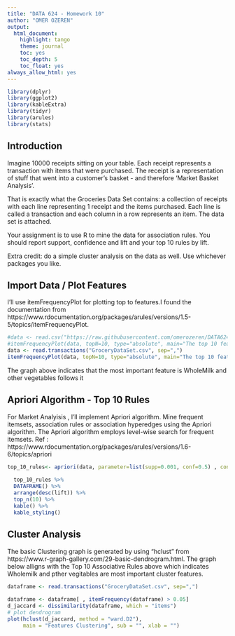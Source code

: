 ```yaml
---
title: "DATA 624 - Homework 10"
author: "OMER OZEREN"
output:
  html_document:
    highlight: tango
    theme: journal
    toc: yes
    toc_depth: 5
    toc_float: yes
always_allow_html: yes
---
```


```r
library(dplyr)
library(ggplot2)
library(kableExtra)
library(tidyr)
library(arules)
library(stats)
```

## Introduction


Imagine 10000 receipts sitting on your table. Each receipt represents a transaction with items that were purchased. The receipt is a representation of stuff that went into a customer's basket - and therefore 'Market Basket Analysis'.

That is exactly what the Groceries Data Set contains: a collection of receipts with each line representing 1 receipt and the items purchased. Each line is called a transaction and each column in a row represents an item.  The data set is attached.

Your assignment is to use R to mine the data for association rules. You should report support, confidence and lift and your top 10 rules by lift. 

Extra credit: do a simple cluster analysis on the data as well.  Use whichever packages you like. 

## Import Data / Plot Features

I'll use itemFrequencyPlot for plotting top to features.I found the documentation from https://www.rdocumentation.org/packages/arules/versions/1.5-5/topics/itemFrequencyPlot.

```r
#data <- read.csv("https://raw.githubusercontent.com/omerozeren/DATA624/master/HMW10/GroceryDataSet.csv")
#itemFrequencyPlot(data, topN=10, type="absolute", main="The top 10 features",col="#f2fbd2")
data <- read.transactions("GroceryDataSet.csv", sep=",")
itemFrequencyPlot(data, topN=10, type="absolute", main="The top 10 features",col="#f2fbd2")
```

The graph above indicates that the most important feature is WholeMilk and other vegetables follows it

## Apriori Algorithm - Top 10 Rules

For Market Analyisis , I'll implement Apriori algorithm. Mine frequent itemsets, association rules or association hyperedges using the Apriori algorithm. The Apriori algorithm employs level-wise search for frequent itemsets. 
Ref : https://www.rdocumentation.org/packages/arules/versions/1.6-6/topics/apriori

```r
top_10_rules<- apriori(data, parameter=list(supp=0.001, conf=0.5) , control=list(verbose=FALSE))
  
  top_10_rules %>% 
  DATAFRAME() %>%
  arrange(desc(lift)) %>%
  top_n(10) %>%
  kable() %>%
  kable_styling()
```


## Cluster Analysis

The basic Clustering graph is generated by using "hclust" from https://www.r-graph-gallery.com/29-basic-dendrogram.html. The graph below alligns with the Top 10 Associative Rules above which indicates Wholemilk and pther vegitables are most important cluster features.

```r
dataframe <- read.transactions("GroceryDataSet.csv", sep=",")
                      
dataframe <- dataframe[ , itemFrequency(dataframe) > 0.05]
d_jaccard <- dissimilarity(dataframe, which = "items")
# plot dendrogram
plot(hclust(d_jaccard, method = "ward.D2"), 
     main = "Features Clustering", sub = "", xlab = "")
```
